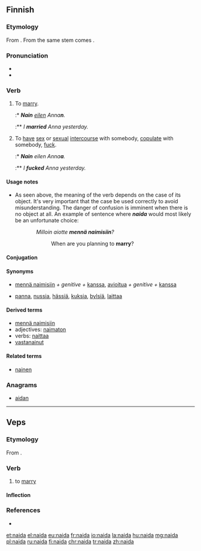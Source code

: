 ==Finnish==
{{Finnish index|n|a}}

===Etymology===
From {{etyl|fiu-fin-pro|fi}} {{m|fiu-fin-pro|*naidak}}. From the same stem comes {{m|fi|nainen}}.

===Pronunciation===
* {{hyphenation|nai|da|lang=fi}}
* {{IPA|lang=fi|/ˈnɑidɑˣ/}}

===Verb===
{{fi-verb}}

# {{context|transitive|+ genitive-accusative|lang=fi}} To [[marry]].
#:* '''''Nain''' [[eilen]] Anna'''n'''.''
#:** ''I '''married''' Anna yesterday.''
# {{context|transitive|vulgar|lang=fi|+ partitive}} To [[have]] [[sex]] or [[sexual]] [[intercourse]] with somebody, [[copulate]] with somebody, [[fuck]].
#:* '''''Nain''' eilen Anna'''a'''.''
#:** ''I '''fucked''' Anna yesterday.''

====Usage notes====
* As seen above, the meaning of the verb depends on the case of its object. It's very important that the case be used correctly to avoid misunderstanding. The danger of confusion is imminent when there is no object at all. An example of sentence where '''''naida''''' would most likely be an unfortunate choice:
::''Milloin aiotte '''mennä naimisiin'''?''
:::When are you planning to '''marry'''?

====Conjugation====
{{fi-conj-voida|nai|a}}

====Synonyms====
* {{sense|to marry}} [[mennä naimisiin]] ''+ genitive +'' [[kanssa]], [[avioitua]] ''+ genitive +'' [[kanssa]]
* {{sense|to copulate; vulgar}} [[panna]], [[nussia]], [[hässiä]], [[kuksia]], [[bylsiä]], [[laittaa]]

====Derived terms====
* [[mennä naimisiin]]
* adjectives: [[naimaton]]
* verbs: [[naittaa]]
* [[vastanainut]]

====Related terms====
* [[nainen]]

===Anagrams===
* [[aidan#Finnish|aidan]]

----

==Veps==

===Etymology===
From {{etyl|fiu-fin-pro|vep}} {{m|fiu-fin-pro|*naidak}}.

===Verb===
{{vep-verb|naib|nai}}

# to [[marry]] {{gloss|a woman}}

====Inflection====
{{rfinfl|vep|verb}}

===References===
* {{R:vep:UVVV|жениться}}

[[et:naida]]
[[el:naida]]
[[eu:naida]]
[[fr:naida]]
[[io:naida]]
[[la:naida]]
[[hu:naida]]
[[mg:naida]]
[[pl:naida]]
[[ru:naida]]
[[fi:naida]]
[[chr:naida]]
[[tr:naida]]
[[zh:naida]]